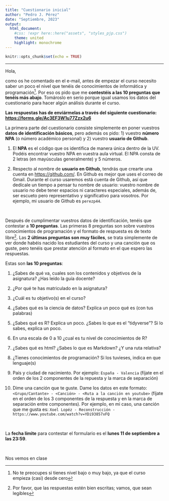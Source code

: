 ```yaml
---
title: "Cuestionario inicial"
author: "Pedro J. Pérez"
date: "Septiembre, 2023"  
output:
  html_document:
    #css: !expr here::here("assets", "styles_pjp.css") 
    theme: united
    highlight: monochrome 
---
```


```r
knitr::opts_chunk$set(echo = TRUE)
```

------------------------------------------------------------------------

Hola,

como os he comentado en el e-mail, antes de empezar el curso necesito saber un poco el nivel que tenéis de conocimientos de informática y programación[^1]. Por eso os pido que me **contestéis a las 10 preguntas que tenéis más abajo**. Tomároslo en serio porque igual usamos los datos del cuestionario para hacer algún análisis durante el curso.

[^1]: No te preocupes si tienes nivel bajo o muy bajo, ya que el curso empieza (casi) desde cero

**Las respuestas has de enviármelas a través del siguiente cuestionario: <https://forms.gle/Ac3EF3W1u77Zzx2u6>{target="_blank"}**



La primera parte del cuestionario consiste simplemente en poner vuestros **datos de identificación básicos**, pero además os pido: 1) vuestro **número NPA** (o número académico personal) y 2) vuestro **usuario de Github**.  

1. El **NPA** es el código que os identifica de manera única dentro de la UV. Podéis encontrar vuestro NPA en vuestra aula virtual. El NPA consta de 2 letras (en mayúsculas generalmente) y 5 números. 

2. Respecto al nombre de **usuario en Github**, tendrás que crearte una cuenta en <https://github.com/>{target="_blank"}. En Github es mejor que uses el correo de Gmail. Durante el curso usaremos está cuenta de Github, así que dedícale un tiempo a pensar tu nombre de usuario: vuestro nombre de usuario no debe tener espacios ni caracteres especiales, además de, ser escueto pero representativo y significativo para vosotros.  Por ejemplo, mi usuario de Github es `perezp44`.

<br>

Después de cumplimentar vuestros datos de identificación, tenéis que contestar a **10 preguntas**. Las primeras 8 preguntas son sobre vuestros conocimientos de programación y el formato de respuesta es de texto libre^[Por favor, que las respuestas estén bien escritas; vamos, que sean legibles]. Las **2 últimas preguntas son muy fáciles**, se trata simplemente de ver donde habéis nacido los estudiantes del curso y una canción que os guste, pero tenéis que prestar atención al formato en el que espero las respuestas.

Estas son **las 10 preguntas**:

1.  ¿Sabes de qué va, cuales son los contenidos y objetivos de la asignatura? ¿Has leído la guía docente?

2.  ¿Por qué te has matriculado en la asignatura?

3.  ¿Cuál es tu objetivo(s) en el curso?

4.  ¿Sabes qué es la ciencia de datos? Explica un poco qué es (con tus palabras)

5.  ¿Sabes qué es R? Explica un poco. ¿Sabes lo que es el "tidyverse"? Si lo sabes, explica un poco.

6.  En una escala de 0 a 10 ¿cual es tu nivel de conocimientos de R?

7.  ¿Sabes qué es html? ¿Sabes lo que es Markdown? ¿Y una ruta relativa?

8.  ¿Tienes conocimientos de programación? Si los tuvieses, indica en que lenguaje(s)

9.  País y ciudad de nacimiento. Por ejemplo: `España - Valencia` (fíjate en el orden de los 2 componentes de la repuesta y la marca de separación)

10. Dime una canción que te guste. Dame los datos en este formato: `<Grupo/Cantante> - <Canción> - <Ruta a la canción en youtube>` (fíjate en el orden de los 3 componentes de la respuesta y en la marca de separación entre componentes). Por ejemplo, en mi caso, una canción que me gusta es: `Xoel Lopéz - Reconstrucción - https://www.youtube.com/watch?v=YDi93857xFQ`

<br>

La **fecha límite** para contestar el formulario es el **lunes 11 de septiembre a las 23:59**.

<br>

Nos vemos en clase
